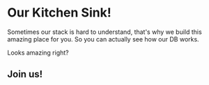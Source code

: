 
# Our Kitchen Sink!

Sometimes our stack is hard to understand, that's why we build this amazing place for you.
So you can actually see how our DB works.

<GraphShowcase />

Looks amazing right?

## Join us!